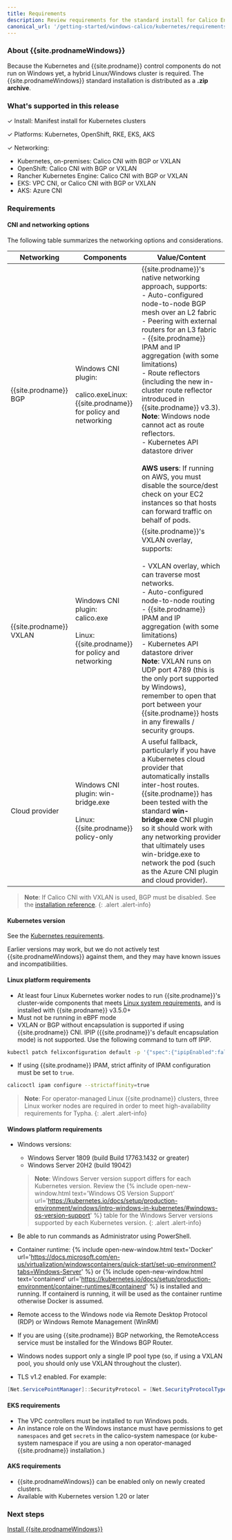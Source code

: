```yaml
---
title: Requirements 
description: Review requirements for the standard install for Calico Enterprise for Windows.
canonical_url: '/getting-started/windows-calico/kubernetes/requirements'
---
```


### About {{site.prodnameWindows}}

Because the Kubernetes and {{site.prodname}} control components do not run on Windows yet, a hybrid Linux/Windows cluster is required. The {{site.prodnameWindows}} standard installation is distributed as a **.zip archive**.

### What's supported in this release

✓ Install: Manifest install for Kubernetes clusters

✓ Platforms: Kubernetes, OpenShift, RKE, EKS, AKS

✓ Networking: 
  - Kubernetes, on-premises: Calico CNI with BGP or VXLAN
  - OpenShift: Calico CNI with BGP or VXLAN
  - Rancher Kubernetes Engine: Calico CNI with BGP or VXLAN
  - EKS: VPC CNI, or Calico CNI with BGP or VXLAN
  - AKS: Azure CNI

### Requirements

#### CNI and networking options

The following table summarizes the networking options and considerations.

| Networking              | Components                                                   | **Value/Content**                                            |
| ----------------------- | ------------------------------------------------------------ | ------------------------------------------------------------ |
| {{site.prodname}} BGP   | Windows CNI plugin:<br /><br />calico.exeLinux: {{site.prodname}} for policy and networking | {{site.prodname}}'s native networking approach, supports:<br/>- Auto-configured node-to-node BGP mesh over an L2 fabric<br/>- Peering with external routers for an L3 fabric<br/>- {{site.prodname}} IPAM and IP aggregation (with some limitations)<br/>- Route reflectors (including the new in-cluster route reflector introduced in {{site.prodname}} v3.3). **Note**: Windows node cannot act as route reflectors.<br/>- Kubernetes API datastore driver<br/><br />**AWS users**: If running on AWS, you must disable the source/dest check on your EC2 instances so that hosts can forward traffic on behalf of pods. |
| {{site.prodname}} VXLAN | Windows CNI plugin:<br/>calico.exe<br /><br />Linux: {{site.prodname}} for policy and networking | {{site.prodname}}'s VXLAN overlay, supports:<br/><br />- VXLAN overlay, which can traverse most networks.<br/>- Auto-configured node-to-node routing<br/>- {{site.prodname}} IPAM and IP aggregation (with some limitations)<br/>- Kubernetes API datastore driver<br/>**Note**: VXLAN runs on UDP port 4789 (this is the only port supported by Windows), remember to open that port between your {{site.prodname}} hosts in any firewalls / security groups. |
| Cloud provider          | Windows CNI plugin: win-bridge.exe<br /><br />Linux: {{site.prodname}} policy-only | A useful fallback, particularly if you have a Kubernetes cloud provider that automatically installs inter-host routes. {{site.prodname}} has been tested with the standard **win-bridge.exe** CNI plugin so it should work with any networking provider that ultimately uses win-bridge.exe to network the pod (such as the Azure CNI plugin and cloud provider). |

> **Note**: If Calico CNI with VXLAN is used, BGP must be disabled. See the [installation reference]({{site.baseurl}}/reference/installation/api#operator.tigera.io/v1.BGPOption).
{: .alert .alert-info}

#### Kubernetes version 

See the [Kubernetes requirements]({{site.baseurl}}/getting-started/kubernetes/requirements#kubernetes-requirements).

Earlier versions may work, but we do not actively test {{site.prodnameWindows}} against them, and they may have known issues and incompatibilities.

#### Linux platform requirements

- At least four Linux Kubernetes worker nodes to run {{site.prodname}}'s cluster-wide components that meets [Linux system requirements]({{site.baseurl}}/getting-started/kubernetes/requirements), and is installed with {{site.prodname}} v3.5.0+
- Must not be running in eBPF mode
- VXLAN or BGP without encapsulation is supported if using {{site.prodname}} CNI. IPIP ({{site.prodname}}'s default encapsulation mode) is not supported. Use the following command to turn off IPIP.
```bash
kubectl patch felixconfiguration default -p '{"spec":{"ipipEnabled":false}}'
```
- If using {{site.prodname}} IPAM, strict affinity of IPAM configuration must be set to `true`.
```bash
calicoctl ipam configure --strictaffinity=true
```

>**Note**: For operator-managed Linux {{site.prodname}} clusters, three Linux worker nodes are required in order to meet high-availability requirements for Typha.
{: .alert .alert-info}

#### Windows platform requirements

- Windows versions:
  - Windows Server 1809 (build Build 17763.1432 or greater)
  - Windows Server 20H2 (build 19042)

  > **Note**: Windows Server version support differs for each Kubernetes version. Review the {% include open-new-window.html text='Windows OS Version Support' url='https://kubernetes.io/docs/setup/production-environment/windows/intro-windows-in-kubernetes/#windows-os-version-support' %} table for the Windows Server versions supported by each Kubernetes version.
  {: .alert .alert-info}

- Be able to run commands as Administrator using PowerShell.
- Container runtime: {% include open-new-window.html text='Docker' url='https://docs.microsoft.com/en-us/virtualization/windowscontainers/quick-start/set-up-environment?tabs=Windows-Server' %} or {% include open-new-window.html text='containerd' url='https://kubernetes.io/docs/setup/production-environment/container-runtimes/#containerd' %} is installed and running. If containerd is running, it will be used as the container runtime otherwise Docker is assumed.
- Remote access to the Windows node via Remote Desktop Protocol (RDP) or Windows Remote Management (WinRM)
- If you are using {{site.prodname}} BGP networking, the RemoteAccess service must be installed for the Windows BGP Router.
- Windows nodes support only a single IP pool type (so, if using a VXLAN pool, you should only use VXLAN throughout the cluster).
- TLS v1.2 enabled. For example:
```powershell
[Net.ServicePointManager]::SecurityProtocol = [Net.SecurityProtocolType]::Tls12
```

#### EKS requirements

- The VPC controllers must be installed to run Windows pods.
- An instance role on the Windows instance must have permissions to get `namespaces` and get `secrets` in the calico-system namespace (or kube-system namespace if you are using a non operator-managed {{site.prodname}} installation.)

#### AKS requirements

- {{site.prodnameWindows}} can be enabled only on newly created clusters.
- Available with Kubernetes version 1.20 or later

### Next steps

[Install {{site.prodnameWindows}}]({{site.baseurl}}/getting-started/windows-calico/kubernetes/standard)

